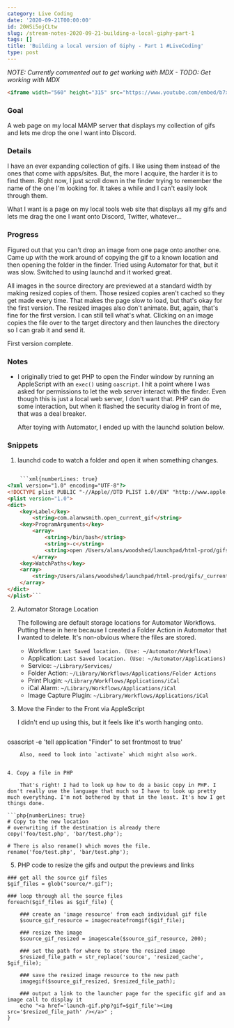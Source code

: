 ```yaml
---
category: Live Coding
date: '2020-09-21T00:00:00'
id: 20WSi5ojCLtw
slug: /stream-notes-2020-09-21-building-a-local-giphy-part-1
tags: []
title: 'Building a local version of Giphy - Part 1 #LiveCoding'
type: post
---
```


*NOTE: Currently commented out to get working with MDX - TODO: Get working with MDX*

```html
<iframe width="560" height="315" src="https://www.youtube.com/embed/b7xJsSXSIto" frameborder="0" allow="accelerometer; autoplay; clipboard-write; encrypted-media; gyroscope; picture-in-picture" allowfullscreen></iframe>
```


### Goal

A web page on my local MAMP server that displays my collection of gifs and lets me drop the one I want into Discord. 

### Details

I have an ever expanding collection of gifs. I like using them instead of the ones that come with apps/sites. But, the more I acquire, the harder it is to find them. Right now, I just scroll down in the finder trying to remember the name of the one I'm looking for. It takes a while and I can't easily look through them. 

What I want is a page on my local tools web site that displays all my gifs and lets me drag the one I want onto Discord, Twitter, whatever...

### Progress 

Figured out that you can't drop an image from one page onto another one. Came up with the work around of copying the gif to a known location and then opening the folder in the finder. Tried using Automator for that, but it was slow. Switched to using launchd and it worked great. 

All images in the source directory are previewed at a standard width by making resized copies of them. Those resized copies aren't cached so they get made every time. That makes the page slow to load, but that's okay for the first version. The resized images also don't animate. But, again, that's fine for the first version. I can still tell what's what. Clicking on an image copies the file over to the target directory and then launches the directory so I can grab it and send it. 

First version complete. 

### Notes

- I originally tried to get PHP to open the Finder window by running an AppleScript with an `exec()` using `oascript`. I hit a point where I was asked for permissions to let the web server interact with the finder. Even though this is just a local web server, I don't want that. PHP can do some interaction, but when it flashed the security dialog in front of me, that was a deal breaker. 

	After toying with Automator, I ended up with the launchd solution below.


### Snippets


1. launchd code to watch a folder and open it when something changes. 


```html

	```xml{numberLines: true}
<?xml version="1.0" encoding="UTF-8"?>
<!DOCTYPE plist PUBLIC "-//Apple//DTD PLIST 1.0//EN" "http://www.apple.com/DTDs/PropertyList-1.0.dtd">
<plist version="1.0">
<dict>
	<key>Label</key>
		<string>com.alanwsmith.open_current_gif</string>
	<key>ProgramArguments</key>
		<array>
			<string>/bin/bash</string>
			<string>-c</string>
			<string>open /Users/alans/woodshed/launchpad/html-prod/gifs/_current_gif</string>
		</array>
	<key>WatchPaths</key>
	<array>
		<string>/Users/alans/woodshed/launchpad/html-prod/gifs/_current_gif</string>
	</array>
</dict>
</plist>```
```


2. Automator Storage Location

	The following are default storage locations for Automator Workflows. Putting these in here because I created a Folder Action in Automator that I wanted to delete. It's non-obvious where the files are stored. 

	- Workflow: `Last Saved location. (Use: ~/Automator/Workflows)`
	- Application: `Last Saved location. (Use: ~/Automator/Applications)`
	- Service: `~/Library/Services/`
	- Folder Action: `~/Library/Workflows/Applications/Folder Actions`
	- Print Plugin:	`~/Library/Workflows/Applications/iCal`
	- iCal Alarm: `~/Library/Workflows/Applications/iCal`
	- Image Capture Plugin: `~/Library/Workflows/Applications/iCal`


3. Move the Finder to the Front via AppleScript

	I didn't end up using this, but it feels like it's worth hanging onto.

	```bash
osascript -e 'tell application "Finder" to set frontmost to true'
```
  	Also, need to look into `activate` which might also work.

  
4. Copy a file in PHP
	
	That's right! I had to look up how to do a basic copy in PHP. I don't really use the language that much so I have to look up pretty much everything. I'm not bothered by that in the least. It's how I get things done.

```php{numberLines: true}
# Copy to the new location
# overwriting if the destination is already there
copy('foo/test.php', 'bar/test.php');

# There is also rename() which moves the file.
rename('foo/test.php', 'bar/test.php');
```
	

5. PHP code to resize the gifs and output the previews and links

```php{numberLines: true}
### get all the source gif files
$gif_files = glob("source/*.gif");

### loop through all the source files
foreach($gif_files as $gif_file) {

	### create an 'image resource' from each individual gif file
	$source_gif_resource = imagecreatefromgif($gif_file);

	### resize the image
	$source_gif_resized = imagescale($source_gif_resource, 200);

	### set the path for where to store the resized image
	$resized_file_path = str_replace('source', 'resized_cache', $gif_file);

	### save the resized image resource to the new path
	imagegif($source_gif_resized, $resized_file_path);

	### output a link to the launcher page for the specific gif and an image call to display it
	echo "<a href='launch-gif.php?gif=$gif_file'><img src='$resized_file_path' /></a>" ;
}
```